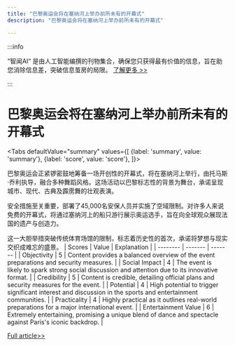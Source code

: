 ```yaml
---
title: "巴黎奥运会将在塞纳河上举办前所未有的开幕式"
description: "巴黎奥运会将在塞纳河上举办前所未有的开幕式"

---
```



:::info

“智闻AI“ 是由人工智能编撰的刊物集合，确保您只获得最有价值的信息，旨在助您消除信息差，突破信息茧房的局限。  [了解更多 >>](/)

:::

# 巴黎奥运会将在塞纳河上举办前所未有的开幕式


<Tabs
	defaultValue="summary"
	values={[
	{label: 'summary', value: 'summary'},
	{label: 'score', value: 'score'},
]}>
<TabItem value="summary">


巴黎奥运会正紧锣密鼓地筹备一场开创性的开幕式，将在塞纳河上举行，由托马斯·乔利执导，融合多种舞蹈风格。这场活动以巴黎标志性的背景为舞台，承诺呈现城市、现代、古典及霹雳舞的壮观表演。

安全措施至关重要，部署了45,000名安保人员并实施了空域限制。对许多人来说免费的开幕式，将通过塞纳河上的船只游行展示奥运选手，旨在向全球观众展现法国的遗产与创造力。

这一大胆举措突破传统体育场馆的限制，标志着历史性的首次，承诺将梦想与现实交织成难忘的盛景。
</TabItem>
<TabItem value="score">
	| Scores     | Value   | Explanation |
	| -------- | ------- | ------- |
	| Objectivity  | 5    | Content provides a balanced overview of the event preparations and security measures.    |
	| Social Impact | 4     | The event is likely to spark strong social discussion and attention due to its innovative format.    |
	| Credibility    | 5    | Content is credible, detailing official plans and security measures for the event.    |
	| Potential    | 4    | High potential to trigger significant interest and discussion in the sports and entertainment communities.    |
	| Practicality    | 4    | Highly practical as it outlines real-world preparations for a major international event.    |
	| Entertainment Value    | 6    | Extremely entertaining, promising a unique blend of dance and spectacle against Paris's iconic backdrop.    |
</TabItem>
</Tabs>

[Full article>>](https://apnews.com/article/paris-olympics-seine-dance-jolly-0b0e0986508b807100691d7741eb5da6)
